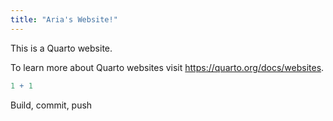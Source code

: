 ```yaml
---
title: "Aria's Website!"
---
```


This is a Quarto website.

To learn more about Quarto websites visit <https://quarto.org/docs/websites>.

```r
1 + 1
```

Build, commit, push
